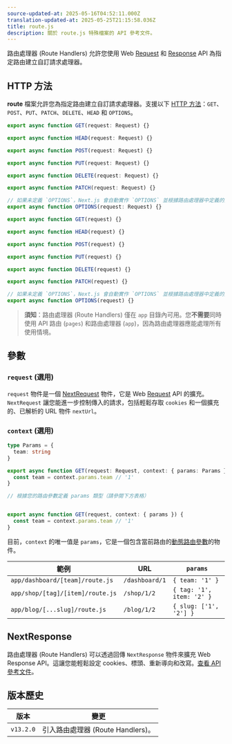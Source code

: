 ```yaml
---
source-updated-at: 2025-05-16T04:52:11.000Z
translation-updated-at: 2025-05-25T21:15:58.036Z
title: route.js
description: 關於 route.js 特殊檔案的 API 參考文件。
---
```


路由處理器 (Route Handlers) 允許您使用 Web [Request](https://developer.mozilla.org/docs/Web/API/Request) 和 [Response](https://developer.mozilla.org/docs/Web/API/Response) API 為指定路由建立自訂請求處理器。

## HTTP 方法

**route** 檔案允許您為指定路由建立自訂請求處理器。支援以下 [HTTP 方法](https://developer.mozilla.org/docs/Web/HTTP/Methods)：`GET`、`POST`、`PUT`、`PATCH`、`DELETE`、`HEAD` 和 `OPTIONS`。

```ts filename="route.ts" switcher
export async function GET(request: Request) {}

export async function HEAD(request: Request) {}

export async function POST(request: Request) {}

export async function PUT(request: Request) {}

export async function DELETE(request: Request) {}

export async function PATCH(request: Request) {}

// 如果未定義 `OPTIONS`，Next.js 會自動實作 `OPTIONS` 並根據路由處理器中定義的其他方法設定適當的 Response `Allow` 標頭。
export async function OPTIONS(request: Request) {}
```

```js filename="route.js" switcher
export async function GET(request) {}

export async function HEAD(request) {}

export async function POST(request) {}

export async function PUT(request) {}

export async function DELETE(request) {}

export async function PATCH(request) {}

// 如果未定義 `OPTIONS`，Next.js 會自動實作 `OPTIONS` 並根據路由處理器中定義的其他方法設定適當的 Response `Allow` 標頭。
export async function OPTIONS(request) {}
```

> **須知**：路由處理器 (Route Handlers) 僅在 `app` 目錄內可用。您**不需要**同時使用 API 路由 (`pages`) 和路由處理器 (`app`)，因為路由處理器應能處理所有使用情境。

## 參數

### `request` (選用)

`request` 物件是一個 [NextRequest](/docs/app/api-reference/functions/next-request) 物件，它是 Web [Request](https://developer.mozilla.org/docs/Web/API/Request) API 的擴充。`NextRequest` 讓您能進一步控制傳入的請求，包括輕鬆存取 `cookies` 和一個擴充的、已解析的 URL 物件 `nextUrl`。

### `context` (選用)

```ts filename="app/dashboard/[team]/route.ts" switcher
type Params = {
  team: string
}

export async function GET(request: Request, context: { params: Params }) {
  const team = context.params.team // '1'
}

// 根據您的路由參數定義 params 類型（請參閱下方表格）
```

```js filename="app/dashboard/[team]/route.js" switcher

export async function GET(request, context: { params }) {
  const team = context.params.team // '1'
}

```

目前，`context` 的唯一值是 `params`，它是一個包含當前路由的[動態路由參數](/docs/app/building-your-application/routing/dynamic-routes)的物件。

| 範例                          | URL            | `params`                  |
| -------------------------------- | -------------- | ------------------------- |
| `app/dashboard/[team]/route.js`  | `/dashboard/1` | `{ team: '1' }`           |
| `app/shop/[tag]/[item]/route.js` | `/shop/1/2`    | `{ tag: '1', item: '2' }` |
| `app/blog/[...slug]/route.js`    | `/blog/1/2`    | `{ slug: ['1', '2'] }`    |

## NextResponse

路由處理器 (Route Handlers) 可以透過回傳 `NextResponse` 物件來擴充 Web Response API。這讓您能輕鬆設定 cookies、標頭、重新導向和改寫。[查看 API 參考文件](/docs/app/api-reference/functions/next-response)。

## 版本歷史

| 版本       | 變更                        |
| --------- | ------------------------------ |
| `v13.2.0` | 引入路由處理器 (Route Handlers)。 |